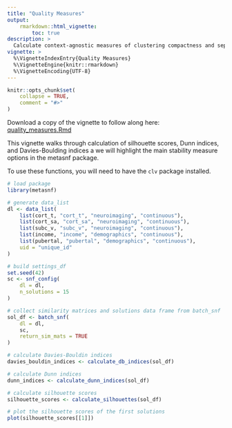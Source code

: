 ```yaml
---
title: "Quality Measures"
output:
    rmarkdown::html_vignette:
        toc: true
description: >
  Calculate context-agnostic measures of clustering compactness and separation.
vignette: >
  %\VignetteIndexEntry{Quality Measures}
  %\VignetteEngine{knitr::rmarkdown}
  %\VignetteEncoding{UTF-8}
---
```


<style>
div.aside { background-color:#fff2e6; }
</style>

```r
knitr::opts_chunk$set(
    collapse = TRUE,
    comment = "#>"
)
```

Download a copy of the vignette to follow along here: [quality_measures.Rmd](https://raw.githubusercontent.com/BRANCHlab/metasnf/main/vignettes/quality_measures.Rmd)

This vignette walks through calculation of silhouette scores, Dunn indices, and Davies-Boulding indices a we will highlight the main stability measure options in the metasnf package.

To use these functions, you will need to have the `clv` package installed.

```r
# load package
library(metasnf)

# generate data_list
dl <- data_list(
    list(cort_t, "cort_t", "neuroimaging", "continuous"),
    list(cort_sa, "cort_sa", "neuroimaging", "continuous"),
    list(subc_v, "subc_v", "neuroimaging", "continuous"),
    list(income, "income", "demographics", "continuous"),
    list(pubertal, "pubertal", "demographics", "continuous"),
    uid = "unique_id"
)

# build settings_df
set.seed(42)
sc <- snf_config(
    dl = dl,
    n_solutions = 15
)

# collect similarity matrices and solutions data frame from batch_snf
sol_df <- batch_snf(
    dl = dl,
    sc,
    return_sim_mats = TRUE
)

# calculate Davies-Bouldin indices
davies_bouldin_indices <- calculate_db_indices(sol_df)

# calculate Dunn indices
dunn_indices <- calculate_dunn_indices(sol_df)

# calculate silhouette scores
silhouette_scores <- calculate_silhouettes(sol_df)

# plot the silhouette scores of the first solutions
plot(silhouette_scores[[1]])
```
